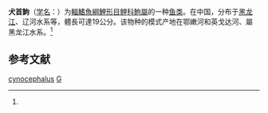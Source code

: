 {{Speciesbox 
| genus = Gobio
| species = cynocephalus
| status = NE
| status_system = IUCN3.1
| authority = {{le|Dybowski|Benedykt Dybowski}}, 1869<ref name='id6110'>{{cite web| url =http://www.bioinfo.cn/db05/BjdwSpecies.php?action=view&id=6110| title =犬首鮈| work =中国动物物种编目数据库| publisher =中国科学院微生物研究所| author =中国科学院动物研究所| accessdate =2009-04-11| deadurl =yes| archiveurl =https://web.archive.org/web/20131203122335/http://www.bioinfo.cn/db05/BjdwSpecies.php?action=view| archivedate =2013-12-03}}</ref>
| synonyms = *''Gobio fluviatilis cynocephalus''<br /><small>Dybowski, 1869</small>
*''Gobio gobio cynocephalus''<br /><small>Dybowski, 1869</small>
*''Gobio liaoensis''<br /><small>Mori, 1927</small>
}}

'''犬首鮈'''（[[学名|学名]]：{{lang|la|''Gobio cynocephalus''}}）为[[輻鰭魚綱|輻鰭魚綱]][[鯉形目|鯉形目]][[鲤科|鲤科]][[鮈屬|鮈屬]]的一种[[鱼类|鱼类]]。在中国，分布于[[黑龙江|黑龙江]]、辽河水系等，體長可達19公分。该物种的模式产地在鄂嫩河和英戈达河、屬黑龙江水系。<ref name='id6110'/>

== 参考文献 ==
{{reflist}}

{{Taxonbar|from=Q6421710}}

[[Category:鮈屬|cynocephalus]]
[[Category:1869年描述的魚類|G]]